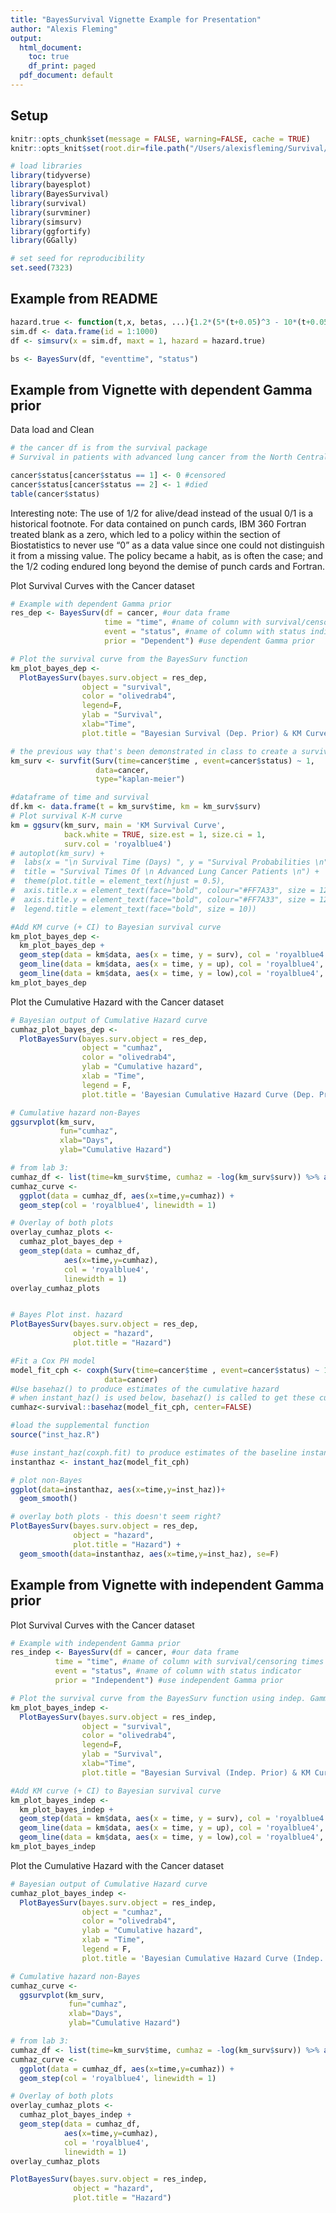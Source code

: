 ```yaml
---
title: "BayesSurvival Vignette Example for Presentation"
author: "Alexis Fleming"
output:
  html_document:
    toc: true
    df_print: paged
  pdf_document: default
---
```


## Setup
```r
knitr::opts_chunk$set(message = FALSE, warning=FALSE, cache = TRUE)
knitr::opts_knit$set(root.dir=file.path("/Users/alexisfleming/Survival/Final Presentation/Vignette Example"))

# load libraries
library(tidyverse)
library(bayesplot)
library(BayesSurvival)
library(survival)
library(survminer)
library(simsurv)
library(ggfortify)
library(GGally)

# set seed for reproducibility
set.seed(7323)
```


## Example from README
```r
hazard.true <- function(t,x, betas, ...){1.2*(5*(t+0.05)^3 - 10*(t+0.05)^2 + 5*(t+0.05) ) + 0.7}
sim.df <- data.frame(id = 1:1000)
df <- simsurv(x = sim.df, maxt = 1, hazard = hazard.true)

bs <- BayesSurv(df, "eventtime", "status")

```


## Example from Vignette with dependent Gamma prior
Data load and Clean
```r
# the cancer df is from the survival package
# Survival in patients with advanced lung cancer from the North Central Cancer Treatment Group. Performance scores rate how well the patient can perform usual daily activities.

cancer$status[cancer$status == 1] <- 0 #censored
cancer$status[cancer$status == 2] <- 1 #died
table(cancer$status)
```

Interesting note: The use of 1/2 for alive/dead instead of the usual 0/1 is a historical footnote. For data contained on punch cards, IBM 360 Fortran treated blank as a zero, which led to a policy within the section of Biostatistics to never use "0" as a data value since one could not distinguish it from a missing value. The policy became a habit, as is often the case; and the 1/2 coding endured long beyond the demise of punch cards and Fortran.


Plot Survival Curves with the Cancer dataset
```r
# Example with dependent Gamma prior
res_dep <- BayesSurv(df = cancer, #our data frame
                     time = "time", #name of column with survival/censoring times
                     event = "status", #name of column with status indicator
                     prior = "Dependent") #use dependent Gamma prior

# Plot the survival curve from the BayesSurv function
km_plot_bayes_dep <- 
  PlotBayesSurv(bayes.surv.object = res_dep,
                object = "survival",
                color = "olivedrab4",
                legend=F,
                ylab = "Survival", 
                xlab="Time",
                plot.title = "Bayesian Survival (Dep. Prior) & KM Curve")

# the previous way that's been demonstrated in class to create a survival curve
km_surv <- survfit(Surv(time=cancer$time , event=cancer$status) ~ 1,
                   data=cancer,
                   type="kaplan-meier")

#dataframe of time and survival 
df.km <- data.frame(t = km_surv$time, km = km_surv$surv)
# Plot survival K-M curve
km = ggsurv(km_surv, main = 'KM Survival Curve', 
            back.white = TRUE, size.est = 1, size.ci = 1, 
            surv.col = 'royalblue4')
# autoplot(km_surv) +
#  labs(x = "\n Survival Time (Days) ", y = "Survival Probabilities \n",
#  title = "Survival Times Of \n Advanced Lung Cancer Patients \n") +
#  theme(plot.title = element_text(hjust = 0.5),
#  axis.title.x = element_text(face="bold", colour="#FF7A33", size = 12),
#  axis.title.y = element_text(face="bold", colour="#FF7A33", size = 12),
#  legend.title = element_text(face="bold", size = 10))

#Add KM curve (+ CI) to Bayesian survival curve
km_plot_bayes_dep <- 
  km_plot_bayes_dep + 
  geom_step(data = km$data, aes(x = time, y = surv), col = 'royalblue4', linewidth = 1) +
  geom_line(data = km$data, aes(x = time, y = up), col = 'royalblue4', linewidth = 1, linetype = 81) +
  geom_line(data = km$data, aes(x = time, y = low),col = 'royalblue4', linewidth = 1, linetype = 81)
km_plot_bayes_dep 
```

Plot the Cumulative Hazard with the Cancer dataset
```r
# Bayesian output of Cumulative Hazard curve
cumhaz_plot_bayes_dep <- 
  PlotBayesSurv(bayes.surv.object = res_dep,
                object = "cumhaz",
                color = "olivedrab4",
                ylab = "Cumulative hazard",
                xlab = "Time",
                legend = F,
                plot.title = 'Bayesian Cumulative Hazard Curve (Dep. Prior)')

# Cumulative hazard non-Bayes
ggsurvplot(km_surv,
           fun="cumhaz", 
           xlab="Days", 
           ylab="Cumulative Hazard")

# from lab 3:
cumhaz_df <- list(time=km_surv$time, cumhaz = -log(km_surv$surv)) %>% as_tibble()
cumhaz_curve <- 
  ggplot(data = cumhaz_df, aes(x=time,y=cumhaz)) + 
  geom_step(col = 'royalblue4', linewidth = 1)

# Overlay of both plots
overlay_cumhaz_plots <- 
  cumhaz_plot_bayes_dep + 
  geom_step(data = cumhaz_df, 
            aes(x=time,y=cumhaz),
            col = 'royalblue4', 
            linewidth = 1)
overlay_cumhaz_plots


# Bayes Plot inst. hazard
PlotBayesSurv(bayes.surv.object = res_dep,
              object = "hazard",
              plot.title = "Hazard")

#Fit a Cox PH model
model_fit_cph <- coxph(Surv(time=cancer$time , event=cancer$status) ~ 1,
                     data=cancer)
#Use basehaz() to produce estimates of the cumulative hazard
# when instant_haz() is used below, basehaz() is called to get these cumulative hazards
cumhaz<-survival::basehaz(model_fit_cph, center=FALSE)

#load the supplemental function
source("inst_haz.R")

#use instant_haz(coxph.fit) to produce estimates of the baseline instantaneous hazard
instanthaz <- instant_haz(model_fit_cph)

# plot non-Bayes
ggplot(data=instanthaz, aes(x=time,y=inst_haz))+
  geom_smooth()

# overlay both plots - this doesn't seem right?
PlotBayesSurv(bayes.surv.object = res_dep,
              object = "hazard",
              plot.title = "Hazard") + 
  geom_smooth(data=instanthaz, aes(x=time,y=inst_haz), se=F)


```


## Example from Vignette with independent Gamma prior
Plot Survival Curves with the Cancer dataset
```r
# Example with independent Gamma prior
res_indep <- BayesSurv(df = cancer, #our data frame
          time = "time", #name of column with survival/censoring times
          event = "status", #name of column with status indicator
          prior = "Independent") #use independent Gamma prior

# Plot the survival curve from the BayesSurv function using indep. Gamma prior
km_plot_bayes_indep <- 
  PlotBayesSurv(bayes.surv.object = res_indep,
                object = "survival",
                color = "olivedrab4",
                legend=F,
                ylab = "Survival", 
                xlab="Time",
                plot.title = "Bayesian Survival (Indep. Prior) & KM Curve")

#Add KM curve (+ CI) to Bayesian survival curve
km_plot_bayes_indep <- 
  km_plot_bayes_indep + 
  geom_step(data = km$data, aes(x = time, y = surv), col = 'royalblue4', linewidth = 1) +
  geom_line(data = km$data, aes(x = time, y = up), col = 'royalblue4', linewidth = 1, linetype = 81) +
  geom_line(data = km$data, aes(x = time, y = low),col = 'royalblue4', linewidth = 1, linetype = 81)
km_plot_bayes_indep 
```

Plot the Cumulative Hazard with the Cancer dataset
```r

# Bayesian output of Cumulative Hazard curve
cumhaz_plot_bayes_indep <- 
  PlotBayesSurv(bayes.surv.object = res_indep,
                object = "cumhaz",
                color = "olivedrab4",
                ylab = "Cumulative hazard",
                xlab = "Time",
                legend = F,
                plot.title = 'Bayesian Cumulative Hazard Curve (Indep. Prior)')

# Cumulative hazard non-Bayes
cumhaz_curve <-
  ggsurvplot(km_surv,
             fun="cumhaz", 
             xlab="Days", 
             ylab="Cumulative Hazard")

# from lab 3:
cumhaz_df <- list(time=km_surv$time, cumhaz = -log(km_surv$surv)) %>% as_tibble()
cumhaz_curve <- 
  ggplot(data = cumhaz_df, aes(x=time,y=cumhaz)) + 
  geom_step(col = 'royalblue4', linewidth = 1)

# Overlay of both plots
overlay_cumhaz_plots <- 
  cumhaz_plot_bayes_indep + 
  geom_step(data = cumhaz_df, 
            aes(x=time,y=cumhaz),
            col = 'royalblue4', 
            linewidth = 1)
overlay_cumhaz_plots

PlotBayesSurv(bayes.surv.object = res_indep,
              object = "hazard",
              plot.title = "Hazard")

```



